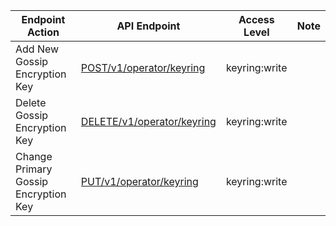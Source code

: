 | Endpoint Action      | API Endpoint           | Access Level   | Note   |
| -------------------- | ---------------------- | -------------- | ------ |
Add New Gossip Encryption Key|[POST/v1/operator/keyring](https://www.consul.io/api-docs/operator/keyring#add-new-gossip-encryption-key)|keyring:write|
Delete Gossip Encryption Key|[DELETE/v1/operator/keyring](https://www.consul.io/api-docs/operator/keyring#delete-gossip-encryption-key)|keyring:write|
Change Primary Gossip Encryption Key|[PUT/v1/operator/keyring](https://www.consul.io/api-docs/operator/keyring#change-primary-gossip-encryption-key)|keyring:write|
